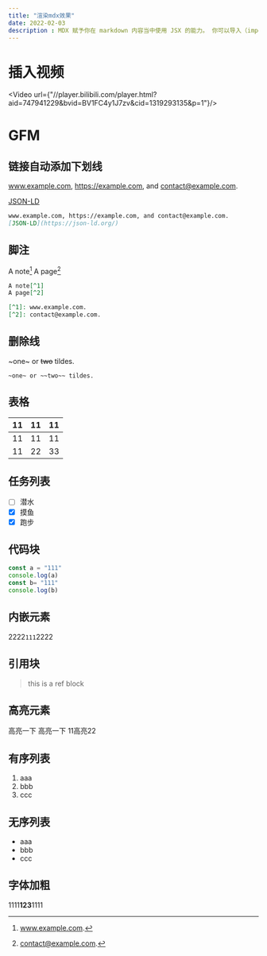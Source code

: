 ```yaml
---
title: "渲染mdx效果"
date: 2022-02-03
description : MDX 赋予你在 markdown 内容当中使用 JSX 的能力。 你可以导入（import）如见，例如交互式图标或警告框...
---
```



# 插入视频
<Video url={"//player.bilibili.com/player.html?aid=747941229&bvid=BV1FC4y1J7zv&cid=1319293135&p=1"}/>
# GFM

## 链接自动添加下划线

www.example.com, https://example.com, and contact@example.com.

[JSON-LD](https://json-ld.org/)

```markdown
www.example.com, https://example.com, and contact@example.com.
[JSON-LD](https://json-ld.org/)
```

## 脚注

A note[^1]
A page[^2]

[^1]: www.example.com.
[^2]: contact@example.com.

```markdown
A note[^1]
A page[^2]

[^1]: www.example.com.
[^2]: contact@example.com.
```

## 删除线

~one~ or ~~two~~ tildes.

```
~one~ or ~~two~~ tildes.
```

## 表格


| 11   | 11   | 11   |
| ---- | ---- | ---- |
| 11   | 11   | 11   |
| 11   | 22   | 33   |

## 任务列表

* [ ] 潜水
* [x] 摸鱼
* [x] 跑步

## 代码块

```js
const a = "111"
console.log(a)
const b= "111"
console.log(b)
```

## 内嵌元素

2222`111`2222

## 引用块

> this is a ref block

## 高亮元素
<HighlightEle>高亮一下</HighlightEle>
<HighlightEle>高亮一下</HighlightEle>
11<HighlightEle>高亮</HighlightEle>22

## 有序列表

1. aaa
2. bbb
3. ccc

## 无序列表
- aaa
- bbb
- ccc

## 字体加粗
1111**123**1111



